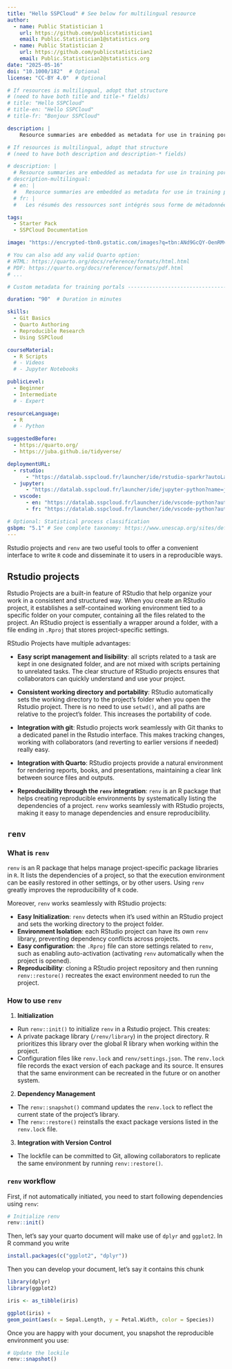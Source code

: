 ```yaml
---
title: "Hello SSPCloud" # See below for multilingual resource
author:
  - name: Public Statistician 1
    url: https://github.com/publicstatistician1
    email: Public.Statistician1@statistics.org
  - name: Public Statistician 2
    url: https://github.com/publicstatistician2
    email: Public.Statistician2@statistics.org
date: "2025-05-16"
doi: "10.1000/182"  # Optional
license: "CC-BY 4.0"  # Optional

# If resources is multilingual, adopt that structure
# (need to have both title and title-* fields)
# title: "Hello SSPCloud"
# title-en: "Hello SSPCloud"
# title-fr: "Bonjour SSPCloud"

description: |
    Resource summaries are embedded as metadata for use in training portals and for sharing on social media.

# If resources is multilingual, adopt that structure
# (need to have both description and description-* fields)

# description: |
  # Resource summaries are embedded as metadata for use in training portals and for sharing on social media.
# description-multilingual:
  # en: |
  #   Resource summaries are embedded as metadata for use in training portals and for sharing on social media.
  # fr: |
  #   Les résumés des ressources sont intégrés sous forme de métadonnées, utiles pour les portails de formation ou le partage sur les réseaux sociaux.

tags:
  - Starter Pack
  - SSPCloud Documentation

image: "https://encrypted-tbn0.gstatic.com/images?q=tbn:ANd9GcQY-OenRMvFyZUfDm_snUCxpV4SyaHvUeqObA&s"

# You can also add any valid Quarto option:
# HTML: https://quarto.org/docs/reference/formats/html.html
# PDF: https://quarto.org/docs/reference/formats/pdf.html
# ...

# Custom metadata for training portals -------------------------------------

duration: "90"  # Duration in minutes

skills:
  - Git Basics
  - Quarto Authoring
  - Reproducible Research
  - Using SSPCloud

courseMaterial:
  - R Scripts
  # - Videos
  # - Jupyter Notebooks

publicLevel:
  - Beginner
  - Intermediate
  # - Expert

resourceLanguage:
  - R
  # - Python

suggestedBefore:
  - https://quarto.org/
  - https://juba.github.io/tidyverse/

deploymentURL:
  - rstudio:
      - "https://datalab.sspcloud.fr/launcher/ide/rstudio-sparkr?autoLaunch=true&init.personalInit=%C2%ABhttps%3A%2F%2Fraw.githubusercontent.com%2FInseeFrLab%2Fformation-bceao%2Fmain%2Ftp%2Finit-tp.sh%C2%BB&resources.limits.memory=%C2%AB100Gi%C2%BB&persistence.size=%C2%AB40Gi%C2%BB&init.personalInitArgs=%C2%ABen%C2%BB"
  - jupyter:
      - "https://datalab.sspcloud.fr/launcher/ide/jupyter-python?name=jupyter-python&shared=false&version=1.13.44&autoLaunch=true&init.personalInit=%C2%ABhttps%3A%2F%2Fraw.githubusercontent.com%2Flinogaliana%2Fpython-datascientist%2Fmaster%2Fsspcloud%2Finit-jupyter.sh%C2%BB&init.personalInitArgs=%C2%ABen%2Fmanipulation%2001_numpy%C2%BB"  
  - vscode:
      - en: "https://datalab.sspcloud.fr/launcher/ide/vscode-python?autoLaunch=true&onyxia.friendlyName=%C2%AB03_geopandas_intro%C2%BB&init.personalInit=%C2%ABhttps%3A%2F%2Fraw.githubusercontent.com%2Flinogaliana%2Fpython-datascientist%2Fmaster%2Fsspcloud%2Finit-vscode.sh%C2%BB&init.personalInitArgs=%C2%ABen/manipulation%2003_geopandas_intro%C2%BB&security.allowlist.enabled=false"
      - fr: "https://datalab.sspcloud.fr/launcher/ide/vscode-python?autoLaunch=true&onyxia.friendlyName=%C2%AB03_geopandas_intro%C2%BB&init.personalInit=%C2%ABhttps%3A%2F%2Fraw.githubusercontent.com%2Flinogaliana%2Fpython-datascientist%2Fmaster%2Fsspcloud%2Finit-vscode.sh%C2%BB&init.personalInitArgs=%C2%ABen/manipulation%2003_geopandas_intro%C2%BB&security.allowlist.enabled=false"

# Optional: Statistical process classification
gsbpm: "5.1" # See complete taxonomy: https://www.unescap.org/sites/default/d8files/event-documents/GSBPM_v5.1_R_for_SBP_8-18Apr2024.pdf
---
```


Rstudio projects and  `renv` are two useful tools to offer a convenient interface to write `R` code and disseminate it to users in a reproducible ways. 

## Rstudio projects

Rstudio Projects are a built-in feature of RStudio that help organize your work in a consistent and structured way. When you create an RStudio project, it establishes a self-contained working environment tied to a specific folder on your computer, containing all the files related to the project. An RStudio project is essentially a wrapper around a folder, with a file ending in `.Rproj` that stores project-specific settings.


RStudio Projects have multiple advantages: 

- __Easy script management and lisibility__: all scripts related to a task are kept in one designated folder, and are not mixed with scripts pertaining to unrelated tasks. The clear structure of RStudio projects ensures that collaborators can quickly understand and use your project.

- __Consistent working directory and portability__: RStudio automatically sets the working directory to the project's folder when you open the Rstudio project. There is no need to use `setwd()`, and all paths are relative to the project's folder. This increases the portability of code.

- __Integration with git__: Rstudio projects work seamlessly with Git thanks to a dedicated panel in the Rstudio interface. This makes tracking changes, working with collaborators (and reverting to earlier versions if needed) really easy.

- __Integration with Quarto__: RStudio projects provide a natural environment for rendering reports, books, and presentations, maintaining a clear link between source files and outputs.

- __Reproducibility through the `renv` integration__: `renv` is an R package that helps creating reproducible environments by systematically listing the dependencies of a project. `renv` works seamlessly with RStudio projects, making it easy to manage dependencies and ensure reproducibility.

## `renv`

### What is `renv`

`renv` is an R package that helps manage project-specific package libraries in `R`. It lists the dependencies of a project, so that the execution environment can be easily restored in other settings, or by other users. Using `renv` greatly improves the reproducibility of `R` code.

Moreover, `renv` works seamlessly with RStudio projects: 

- **Easy Initialization**: `renv` detects when it's used within an RStudio project and sets the working directory to the project folder.
- **Environment Isolation**: each RStudio project can have its own `renv` library, preventing dependency conflicts across projects.
- **Easy configuration**: the `.Rproj` file can store settings related to `renv`, such as enabling auto-activation (activating `renv` automatically when the project is opened).
- **Reproducibility**: cloning a RStudio project repository and then running `renv::restore()` recreates the exact environment needed to run the project.

### How to use `renv`

 1. **Initialization**
 - Run `renv::init()` to initialize `renv` in a Rstudio project. This creates:
  - A private package library (`/renv/library`) in the project directory. R prioritizes this library over the global R library when working within the project.
  - Configuration files like `renv.lock` and `renv/settings.json`. The `renv.lock` file records the exact version of each package and its source. It ensures that the same environment can be recreated in the future or on another system.

2. **Dependency Management**
- The `renv::snapshot()` command updates the `renv.lock` to reflect the current state of the project's library.
- The `renv::restore()` reinstalls the exact package versions listed in the `renv.lock` file.

3. **Integration with Version Control**
- The lockfile can be committed to Git, allowing collaborators to replicate the same environment by running `renv::restore()`.

### `renv` workflow

First, if not automatically initiated, you need to start following dependencies using `renv`:

```.r
# Initialize renv
renv::init()
```

Then, let's say your quarto document will make use of `dplyr` and `ggplot2`. In R command you write

```.r
install.packages(c("ggplot2", "dplyr"))
```


Then you can develop your document, let's say it contains this chunk

```.r
library(dplyr)
library(ggplot2)

iris <- as_tibble(iris)

ggplot(iris) + 
geom_point(aes(x = Sepal.Length, y = Petal.Width, color = Species))

```


Once you are happy with your document, you snapshot the reproducible environment you use:

```.r
# Update the lockile
renv::snapshot()
```



